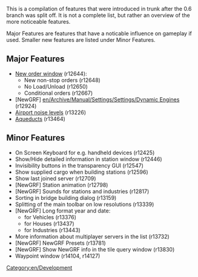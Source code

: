 {{en/Nightly|They will most likely not be included in any 0.6.x releases, as these are mainly for bugfixes. New features will not find their way into stable releases before the 0.7 branch is created.}}

This is a compilation of features that were introduced in trunk after the 0.6 branch was split off. It is not a complete list, but rather an overview of the more noticeable features.

Major Features are features that have a noticable influence on gameplay if used. Smaller new features are listed under Minor Features.

==Major Features==
* [[en/Manual/Orders#new-order-window|New order window]] (r12644):
** New non-stop orders (r12648)
** No Load/Unload (r12650)
** Conditional orders (r12667)
* [NewGRF] [[en/Archive/Manual/Settings/Settings/Dynamic Engines]] (r12924)
* [[en/Manual/Airports#airport-noise|Airport noise levels]] (r13226)
* [[en/Manual/Waterway construction#building-aqueducts|Aqueducts]] (r13464)

==Minor Features==
* On Screen Keyboard for e.g. handheld devices (r12425)
* Show/Hide detailed information in station window (r12446)
* Invisibility buttons in the transparency GUI (r12547)
* Show supplied cargo when building stations (r12596)
* Show last joined server (r12709)
* [NewGRF] Station animation (r12798)
* [NewGRF] Sounds for stations and industries (r12817)
* Sorting in bridge building dialog (r13159)
* Splitting of the main toolbar on low resolutions (r13339)
* [NewGRF] Long format year and date:
** for Vehicles (r13376)
** for Houses (r13437)
** for Industries (r13443)
* More information about multiplayer servers in the list (r13732)
* [NewGRF] NewGRF Presets (r13781)
* [NewGRF] Show NewGRF info in the tile query window (r13830)
* Waypoint window (r14104, r14127)

[[Category:en/Development]]